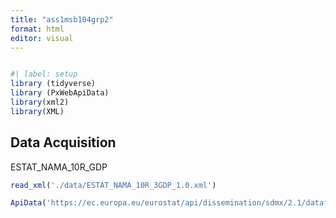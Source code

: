 ```yaml
---
title: "ass1msb104grp2"
format: html
editor: visual
---
```

```r

```

```r
#| label: setup
library (tidyverse)
library (PxWebApiData)
library(xml2)
library(XML)

```

## Data Acquisition

ESTAT_NAMA_10R_GDP

```r
read_xml('./data/ESTAT_NAMA_10R_3GDP_1.0.xml')
```



```r
ApiData('https://ec.europa.eu/eurostat/api/dissemination/sdmx/2.1/dataflow/ESTAT/nama_10r_3gdp/1.0?references=descendants&detail=referencepartial', returnApiQuery = true)
```

